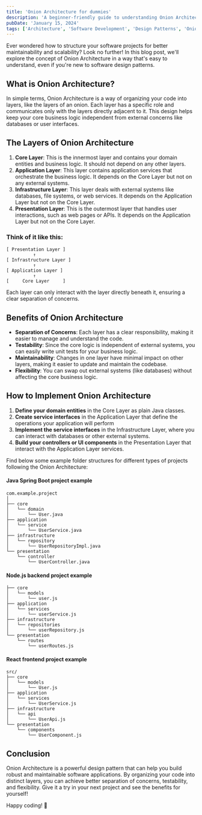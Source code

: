 ```yaml
---
title: 'Onion Architecture for dummies'
description: 'A beginner-friendly guide to understanding Onion Architecture.'
pubDate: 'January 15, 2024'
tags: ['Architecture', 'Software Development', 'Design Patterns', 'Onion Architecture', 'Clean Architecture', 'Software Design', 'Architectural Patterns', 'Beginner']
---
```


Ever wondered how to structure your software projects for better maintainability and scalability? Look no further! In this blog post, we'll explore the concept of Onion Architecture in a way that's easy to understand, even if you're new to software design patterns.

## What is Onion Architecture?

In simple terms, Onion Architecture is a way of organizing your code into layers, like the layers of an onion. Each layer has a specific role and communicates only with the layers directly adjacent to it. This design helps keep your core business logic independent from external concerns like databases or user interfaces.

## The Layers of Onion Architecture

1. **Core Layer**: This is the innermost layer and contains your domain entities and business logic. It should not depend on any other layers.
2. **Application Layer**: This layer contains application services that orchestrate the business logic. It depends on the Core Layer but not on any external systems.
3. **Infrastructure Layer**: This layer deals with external systems like databases, file systems, or web services. It depends on the Application Layer but not on the Core Layer.
4. **Presentation Layer**: This is the outermost layer that handles user interactions, such as web pages or APIs. It depends on the Application Layer but not on the Core Layer.

### Think of it like this:

```
[ Presentation Layer ]
          ↑
[ Infrastructure Layer ]
          ↑
[ Application Layer ]
          ↑
[     Core Layer     ]
```

Each layer can only interact with the layer directly beneath it, ensuring a clear separation of concerns.

## Benefits of Onion Architecture
- **Separation of Concerns**: Each layer has a clear responsibility, making it easier to manage and understand the code.
- **Testability**: Since the core logic is independent of external systems, you can easily write unit tests for your business logic.
- **Maintainability**: Changes in one layer have minimal impact on other layers, making it easier to update and maintain the codebase.
- **Flexibility**: You can swap out external systems (like databases) without affecting the core business logic.

## How to Implement Onion Architecture

1. **Define your domain entities** in the Core Layer as plain Java classes.
2. **Create service interfaces** in the Application Layer that define the operations your application will perform
3. **Implement the service interfaces** in the Infrastructure Layer, where you can interact with databases or other external systems.
4. **Build your controllers or UI components** in the Presentation Layer that interact with the Application Layer services.

Find below some example folder structures for different types of projects following the Onion Architecture:

#### Java Spring Boot project example

```
com.example.project
│
├── core
│   └── domain
│       └── User.java
├── application
│   └── service
│       └── UserService.java
├── infrastructure
│   └── repository
│       └── UserRepositoryImpl.java
└── presentation
    └── controller
        └── UserController.java
```

#### Node.js backend project example

```src/
├── core
│   └── models
│       └── user.js
├── application
│   └── services
│       └── userService.js
├── infrastructure
│   └── repositories
│       └── userRepository.js
└── presentation
    └── routes
        └── userRoutes.js
```

#### React frontend project example

```
src/
├── core
│   └── models
│       └── User.js
├── application
│   └── services
│       └── UserService.js
├── infrastructure
│   └── api
│       └── UserApi.js
└── presentation
    └── components
        └── UserComponent.js
```

## Conclusion
Onion Architecture is a powerful design pattern that can help you build robust and maintainable software applications. By organizing your code into distinct layers, you can achieve better separation of concerns, testability, and flexibility. Give it a try in your next project and see the benefits for yourself!

Happy coding! 🚀
